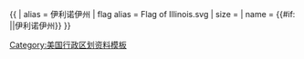 {{ {{{1<noinclude>|country showdata</noinclude>}}}
| alias = 伊利诺伊州
| flag alias = Flag of Illinois.svg
| size = {{{size|}}}
| name = {{#if: {{{name|}}}|{{{name|}}}|伊利诺伊州}}
}}<noinclude>
[[Category:美国行政区划资料模板]]
</noinclude>